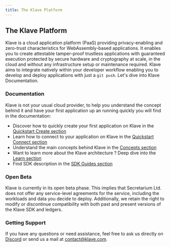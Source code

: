 ```yaml
---
title: The Klave Platform
---
```


## The Klave Platform
Klave is a cloud application platform (PaaS) providing privacy-enabling and zero-trust characteristics for WebAssembly-based applications. 
It enables you to create attestable tamper-proof trustless applications with guaranteed execution protected by secure hardware and cryptography at scale, in the cloud and without any infrastructure setup or maintenance required.
Klave aims to integrate natively within your developer workflow enabling you to develop and deploy applications with just a `git push`. Let's dive into Klave Documentation.


### Documentation
Klave is not your usual cloud provider, to help you understand the concept behind it and have your first application up an running quickly you will find in the documentation:

- Discover how to quickly create your first application on Klave in the [Quickstart Create section](./quickstart/create.mdx)
- Learn how to connect to your application on Klave in the [Quickstart Connect section](./quickstart/connect.mdx)
- Understand the main concepts behind Klave in the [Concepts section](../concepts/what-is-klave.mdx)
- Want to learn more about the Klave architecture ? Deep dive into the [Learn section](../learn/architecture.mdx)
- Find SDK description in the [SDK Guides section](../enclave-sdk/create-query-transaction.mdx)

### Open Beta
Klave is currently in its open beta phase. This implies that Secretarium Ltd. does not offer any service-level agreements for the service, including the workloads and data you decide to deploy. 
Additionally, we retain the right to modify or discontinue compatibility with both past and present versions of the Klave SDK and ledgers.

### Getting Support

If you have any questions or need assistance, feel free to ask us directly on [Discord](https://discord.gg/9f5qKq8aUy) or send us a mail at contact@klave.com.